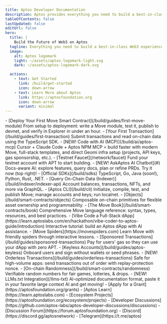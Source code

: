 ```yaml
---
title: Aptos Developer Documentation
description: Aptos provides everything you need to build a best-in-class Web3 experience.
tableOfContents: false
lastUpdated: false
editUrl: false
hero:
  title: |
    Build the Future of Web3 on Aptos
  tagline: Everything you need to build a best-in-class Web3 experience.
  image:
    alt: Aptos logomark
    light: ~/assets/aptos-logomark-light.svg
    dark: ~/assets/aptos-logomark-dark.svg

  actions:
    - text: Get Started
      link: /build/get-started
      icon: down-arrow
    - text: Learn More about Aptos
      link: https://aptosfoundation.org
      icon: down-arrow
      variant: minimal
---
```



<CardGrid>
  <ListCard title="Getting Started" iconName="star" id="getting-started">
    - [Deploy Your First Move Smart Contract](/build/guides/first-move-module) From setup to deployment: write a Move module, test it, publish to devnet, and verify in Explorer in under an hour.
    - [Your First Transaction](/build/guides/first-transaction) Submit transactions and read on-chain data using the TypeScript SDK.
    - [NEW! Code with AI (MCP)](/build/ai/aptos-mcp) Cursor + Claude Code + Aptos NPM MCP = build faster with modern Move, full-stack templates, and direct Geomi infra setup (projects, API keys, gas sponsorship, etc.).
    - [Testnet Faucet](/network/faucet) Fund your testnet account with APT to start building.
  </ListCard>

  <ListCard title="Tools" iconName="terminal">
    - [NEW! AskAptos AI Chatbot](#) Docs-aware AI: explore features, query docs, plan or refine PRDs. Try it now (top right)!
    - [Official SDKs](/build/sdks) TypeScript, Go, Java (soon!), Python, Rust, .NET.
    - [Query On-Chain Data (Indexer)](/build/indexer/indexer-api) Account balances, transactions, NFTs, and more via GraphQL.
    - [Aptos CLI](/build/cli) Initialize, compile, test, and publish Move; manage accounts and keys; run localnet.
  </ListCard>

  <ListCard title="Smart Contracts" iconName="pencil">
    - [Objects](/build/smart-contracts/objects) Composable on-chain primitives for flexible asset ownership and programmability.
    - [The Move Book](/build/smart-contracts/book) Comprehensive Move language reference: syntax, types, resources, and best practices.
    - [Vibe Code a Full-Stack dApp](https://learn.aptoslabs.com/en/hackathon/vibe-coder-to-aptos-guide/introduction) Interactive tutorial: build an Aptos dApp with AI assistance.
    - [Move Spiders](https://movespiders.com) Learn Move with friendly spiders through interactive lessons.
  </ListCard>

  <ListCard title="On-Chain Features" iconName="lightning">
    - [Sponsored Transactions](/build/guides/sponsored-transactions) Pay for users' gas so they can use your dApp with zero APT.
    - [Keyless Accounts](/build/guides/aptos-keyless) Onboard users and sign without wallets or seed phrases.
    - [NEW! Orderless Transactions](/build/guides/orderless-transactions) Safe for high-volume apps: send transactions out of order with replay-protection nonce.
    - [On-chain Randomness](/build/smart-contracts/randomness) Verifiable random numbers for fair games, lotteries, & drops.
  </ListCard>

  <ListCard title="Resources" iconName="file-text">
    - [NEW! LLMs.txt Integration](/llms-txt) AI-optimized documentation format, paste it in your favorite large context AI and get moving!
    - [Apply for a Grant](https://aptosfoundation.org/grants)
    - [Aptos Learn](https://learn.aptoslabs.com)
    - [Ecosystem Projects](https://aptosfoundation.org/ecosystem/projects)
  </ListCard>

  <ListCard title="Connect" iconName="globe-simple">
    - [Developer Discussions](https://github.com/aptos-labs/aptos-developer-discussions/discussions)
    - [Discussion Forum](https://forum.aptosfoundation.org)
    - [Discord](https://discord.gg/aptosnetwork)
    - [Telegram](https://t.me/aptos)
  </ListCard>
</CardGrid>
